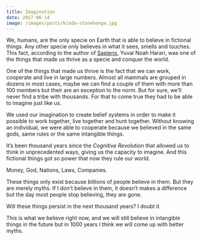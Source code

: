 ```yaml
---
title: Imagination
date: 2017-06-14
image: /images/posts/kinda-stonehenge.jpg
---
```


We, humans, are the only specie on Earth that is able to believe in fictional things. Any other specie only believes in what it sees, smells and touches. This fact, according to the author of [Sapiens](http://amzn.com/0099590085), Yuval Noah Harari, was one of the things that made us thrive as a specie and conquer the world.

One of the things that made us thrive is the fact that we can work, cooperate and live in large numbers. Almost all mammals are grouped in dozens in most cases, maybe we can find a couple of them with more than 100 members but their are an exception to the norm. But for sure, we’ll never find a tribe with thousands. For that to come true they had to be able to imagine just like us.

We used our imagination to create belief systems in order to make it possible to work together, live together and hunt together. Without knowing an individual, we were able to cooperate because we believed in the same gods, same rules or the same intangible things.

It’s been thousand years since the _Cognitive Revolution_ that allowed us to think in unprecedented ways, giving us the capacity to imagine. And this fictional things got so power that now they rule our world.

Money, God, Nations, Laws, Companies.

These things only exist because billions of people believe in them. But they are merely myths. If I don’t believe in them, it doesn’t makes a difference but the day most people stop believing, they are gone.

Will these things persist in the next thousand years? I doubt it.

This is what we believe right now, and we will still believe in intangible things in the future but in 1000 years I think we will come up with better myths.
